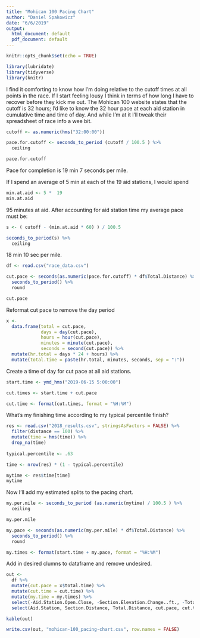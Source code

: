```yaml
---
title: "Mohican 100 Pacing Chart"
author: "Daniel Spakowicz"
date: "6/6/2019"
output:
  html_document: default
  pdf_document: default
---
```


```r
knitr::opts_chunk$set(echo = TRUE)

library(lubridate)
library(tidyverse)
library(knitr)
```

I find it comforting to know how I'm doing relative to the cutoff times at all points in the race. If I start feeling lousy I think in terms of how long I have to recover before they kick me out. The Mohican 100 website states that the cutoff is 32 hours; I'd like to know the 32 hour pace at each aid station in cumulative time and time of day. And while I'm at it I'll tweak their spreadsheet of race info a wee bit.

```r
cutoff <- as.numeric(hms("32:00:00"))

pace.for.cutoff <- seconds_to_period (cutoff / 100.5 ) %>%
  ceiling

pace.for.cutoff

```

Pace for completion is 19 min 7 seconds per mile. 

If I spend an average of 5 min at each of the 19 aid stations, I would spend

```r
min.at.aid <- 5 *  19
min.at.aid
```

95 minutes at aid. After accounting for aid station time my average pace must be:

```r
s <- ( cutoff - (min.at.aid * 60) ) / 100.5

seconds_to_period(s) %>%
  ceiling
```

18 min 10 sec per mile. 

```r
df <- read.csv("race_data.csv")

cut.pace <- seconds(as.numeric(pace.for.cutoff) * df$Total.Distance) %>%
  seconds_to_period() %>%
  round

cut.pace
```

Reformat cut pace to remove the day period

```r
x <- 
  data.frame(total = cut.pace,
             days = day(cut.pace),
             hours = hour(cut.pace),
             minutes = minute(cut.pace),
             seconds = second(cut.pace)) %>%
  mutate(hr.total = days * 24 + hours) %>%
  mutate(total.time = paste(hr.total, minutes, seconds, sep = ":"))
```

Create a time of day for cut pace at all aid stations.

```r
start.time <- ymd_hms("2019-06-15 5:00:00")

cut.times <- start.time + cut.pace

cut.time <- format(cut.times, format = "%H:%M")
```


What's my finishing time according to my typical percentile finish?

```r
res <- read.csv("2018_results.csv", stringsAsFactors = FALSE) %>%
  filter(distance == 100) %>%
  mutate(time = hms(time)) %>%
  drop_na(time)
  
typical.percentile <- .63

time <- nrow(res) * (1 - typical.percentile)

mytime <- res$time[time]
mytime
```

Now I'll add my estimated splits to the pacing chart. 

```r
my.per.mile <- seconds_to_period (as.numeric(mytime) / 100.5 ) %>%
  ceiling

my.per.mile

my.pace <- seconds(as.numeric(my.per.mile) * df$Total.Distance) %>%
  seconds_to_period() %>%
  round

my.times <- format(start.time + my.pace, format = "%H:%M")
```


Add in desired clumns to dataframe and remove undesired. 

```r
out <- 
  df %>%
  mutate(cut.pace = x$total.time) %>%
  mutate(cut.time = cut.time) %>%
  mutate(my.time = my.times) %>%
  select(-Aid.Station.Open.Close, -Section.Elevation.Change..ft., -Total.Ascent..ft., -Total.Decent..ft.) %>%
  select(Aid.Station, Section.Distance, Total.Distance, cut.pace, cut.time, my.time, Section.Ascent, Section.Decent..ft., Crew.Access, Drop.Bag)

kable(out)
```

```r
write.csv(out, "mohican-100_pacing-chart.csv", row.names = FALSE)
```

